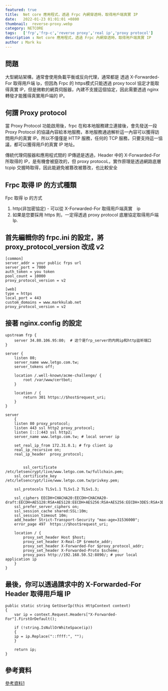```yaml
---
featured: true
title:  Net core 應用程式，透過 Frpc 內網穿透時，取得用戶端真實 IP 
date:   2022-01-23 01:01:01 +0800
thumbnail:  reverse-proxy.webp
category: NETCORE
tags:   ['frp','frp-c','reverse proxy','real ip','proxy protocol']
description : Net core 應用程式，透過 Frpc 內網穿透時，取得用戶端真實 IP 
author : Mark ku
---
```


## 問題
大型網站架構，通常會使用負載平衡或反向代理，通常都是 透過 X-Forwarded-For 取得用戶端 Ip，但因為 Frpc 的 https模式只能透過 proxy tocol 協定才能取得真實 IP，但是微軟的網頁伺服器，內建不支援這個協定，因此需要透過 nginx 轉發才能獲得真實用戶端的 IP。

## 何謂  Proxy protocol
當 Proxy Protocol 功能啟用後，frpc 在和本地服務建立連接後，會先發送一段 Proxy Protocol 的協議內容給本地服務，本地服務通過解析這一內容可以獲得訪問用戶的真實 IP。所以不僅僅是 HTTP 服務，任何的 TCP 服務，只要支持這一協議，都可以獲得用戶的真實 IP 地址。  
  
傳統代理伺服器和應用程式間的 IP傳遞是透過，Header 中的 X-Forwarded-For 所取得的 IP，是有機會被竄改的，但 proxy protocoL，實作原理是透過網路底層 tcpip 交握時取得，因此能避免被篡改被篡改，也比較安全

## Frpc 取得 IP 的方式種類
Fpc 取得 ip 的方式
1. http(非加密協定) - 可以從 X-Forwarded-For  取得用戶端真實　ip
2. 如果是您要採用 https 則，一定得透過 proxy protocol 底層協定取得用戶端 Ip. 

## 首先編輯你的 frpc.ini 的設定，將 proxy_protocol_version 改成 v2

```
[common]
server_addr = your public frps url 
server_port = 7000
auth_token = you token
pool_count = 10000
proxy_protocol_version = v2

[web]
type = https
local_port = 443
custom_domains = www.markkulab.net
proxy_protocol_version = v2
```
## 接著 nginx.config 的設定

```
upstream frp {
	server 34.80.106.95:80;  # 这个是frp_server的内网ip和http监听端口
}

server {
    listen 80;
    server_name www.letgo.com.tw;
    server_tokens off;

    location /.well-known/acme-challenge/ {
        root /var/www/certbot;
    }

    location / {
        return 301 https://$host$request_uri;
    }
}

server
	{
	listen 80 proxy_protocol;
	listen 443 ssl http2 proxy_protocol;
	listen [::]:443 ssl http2;
	server_name www.letgo.com.tw; # local server ip

	set_real_ip_from 172.31.0.1; # frp client ip
	real_ip_recursive on;
	real_ip_header  proxy_protocol;


	    ssl_certificate     /etc/letsencrypt/live/www.letgo.com.tw/fullchain.pem;
    ssl_certificate_key /etc/letsencrypt/live/www.letgo.com.tw/privkey.pem;
	
	ssl_protocols TLSv1.1 TLSv1.2 TLSv1.3;

	ssl_ciphers EECDH+CHACHA20:EECDH+CHACHA20-draft:EECDH+AES128:RSA+AES128:EECDH+AES256:RSA+AES256:EECDH+3DES:RSA+3DES:!MD5;
	ssl_prefer_server_ciphers on;
	ssl_session_cache shared:SSL:10m;
	ssl_session_timeout 10m;
	add_header Strict-Transport-Security "max-age=31536000";
	error_page 497  https://$host$request_uri;

	location / {
		proxy_set_header Host $host;
		proxy_set_header X-Real-IP $remote_addr;
		proxy_set_header X-Forwarded-For $proxy_protocol_addr;		
		proxy_set_header X-Forwarded-Proto $scheme;
		proxy_pass http://192.168.50.52:8890/; # your local application ip
	}
}
```

## 最後，你可以透過請求中的 X-Forwarded-For Header 取得用戶端 IP
```
public static string GetUserIp(this HttpContext context)
{
    var ip = context.Request.Headers["X-Forwarded-For"].FirstOrDefault();

    if (!string.IsNullOrWhiteSpace(ip))
    {
    ip = ip.Replace("::ffff:", "");
    }           
          
    return ip;
}
```

## 參考資料
[參考資料1](https://www.fenghong.tech/blog/ops/frp-get-realip/)
